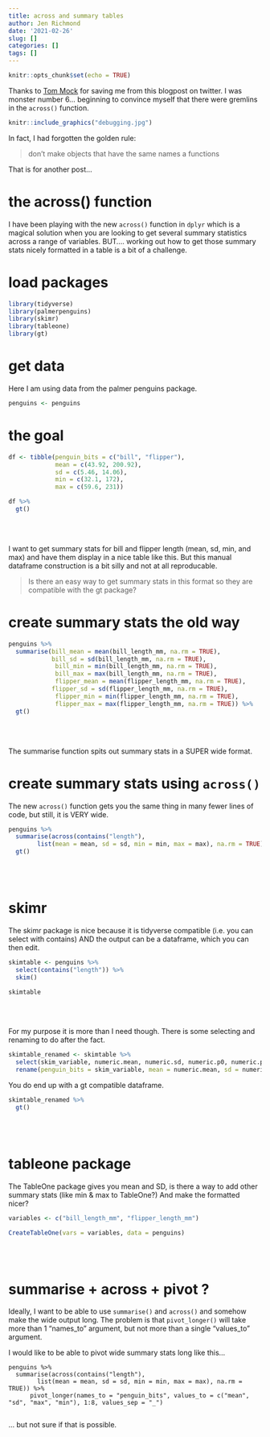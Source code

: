 ```yaml
---
title: across and summary tables
author: Jen Richmond
date: '2021-02-26'
slug: []
categories: []
tags: []
---
```



```r
knitr::opts_chunk$set(echo = TRUE)
```

Thanks to [Tom Mock](@thomas_mock
) for saving me from this blogpost on twitter. I was monster number 6... beginning to convince myself that there were gremlins in the `across()` function. 

```r
knitr::include_graphics("debugging.jpg")
```

In fact, I had forgotten the golden rule: 

> don't make objects that have the same names a functions 

That is for another post...

# the across() function

I have been playing with the new `across()` function in `dplyr` which is a magical solution when you are looking to get several summary statistics across a range of variables. BUT.... working out how to get those summary stats nicely formatted in a table is a bit of a challenge. 

# load packages

```r
library(tidyverse)
library(palmerpenguins)
library(skimr)
library(tableone)
library(gt)
```

# get data

Here I am using data from the palmer penguins package. 
```r
penguins <- penguins

```

# the goal

```r

df <- tibble(penguin_bits = c("bill", "flipper"),
             mean = c(43.92, 200.92), 
             sd = c(5.46, 14.06), 
             min = c(32.1, 172), 
             max = c(59.6, 231))

df %>%
  gt()
```

<br>
<br>


I want to get summary stats for bill and flipper length (mean, sd, min, and max) and have them display in a nice table like this. But this manual dataframe construction is a bit silly and not at all reproducable. 

> Is there an easy way to get summary stats in this format so they are compatible with the gt package? 


# create summary stats the old way

```r
penguins %>%
  summarise(bill_mean = mean(bill_length_mm, na.rm = TRUE),
            bill_sd = sd(bill_length_mm, na.rm = TRUE),
             bill_min = min(bill_length_mm, na.rm = TRUE),
             bill_max = max(bill_length_mm, na.rm = TRUE), 
             flipper_mean = mean(flipper_length_mm, na.rm = TRUE),
            flipper_sd = sd(flipper_length_mm, na.rm = TRUE),
             flipper_min = min(flipper_length_mm, na.rm = TRUE),
             flipper_max = max(flipper_length_mm, na.rm = TRUE)) %>%
  gt()


```

<br>
<br>

The summarise function spits out summary stats in a SUPER wide format. 

# create summary stats using `across()`

The new `across()` function gets you the same thing in many fewer lines of code, but still, it is VERY wide. 

```r
penguins %>%
  summarise(across(contains("length"),
        list(mean = mean, sd = sd, min = min, max = max), na.rm = TRUE)) %>%
  gt()
```

<br>
<br>

# skimr

The skimr package is nice because it is tidyverse compatible (i.e. you can select with contains) AND the output can be a dataframe, which you can then edit.  

```r
skimtable <- penguins %>%
  select(contains("length")) %>%
  skim()

skimtable
```

<br>
<br>


For my purpose it is more than I need though. There is some selecting and renaming to do after the fact.

```r

skimtable_renamed <- skimtable %>%
  select(skim_variable, numeric.mean, numeric.sd, numeric.p0, numeric.p100) %>%
  rename(penguin_bits = skim_variable, mean = numeric.mean, sd = numeric.sd, min = numeric.p0, max = numeric.p100)

```

You do end up with a gt compatible dataframe. 

```r

skimtable_renamed %>%
  gt()
```

<br>
<br>


# tableone package

The TableOne package gives you mean and SD, is there a way to add other summary stats (like min & max to TableOne?) And make the formatted nicer?


```r

variables <- c("bill_length_mm", "flipper_length_mm")

CreateTableOne(vars = variables, data = penguins)


```

<br>
<br>

# summarise + across + pivot ?

Ideally, I want to be able to use `summarise()` and `across()` and somehow make the wide output long. The problem is that `pivot_longer()` will take more than 1 "names_to" argument, but not more than a single "values_to" argument. 

I would like to be able to pivot wide summary stats long like this...

```
penguins %>%
  summarise(across(contains("length"),
        list(mean = mean, sd = sd, min = min, max = max), na.rm = TRUE)) %>%
      pivot_longer(names_to = "penguin_bits", values_to = c("mean", "sd", "max", "min"), 1:8, values_sep = "_")
      
```
  
... but not sure if that is possible. 